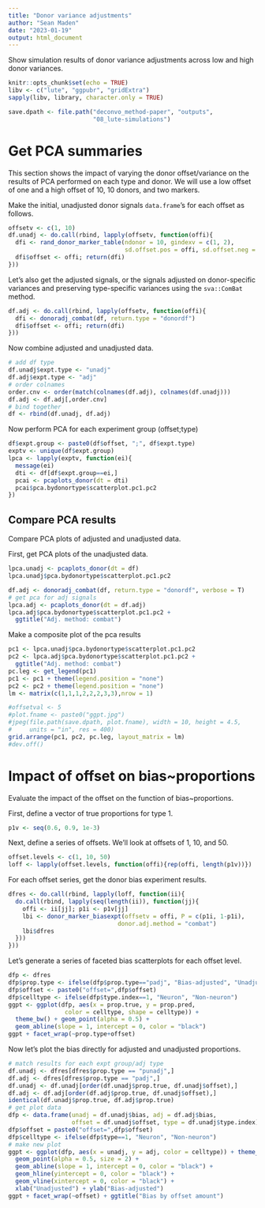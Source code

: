 ```yaml
---
title: "Donor variance adjustments"
author: "Sean Maden"
date: "2023-01-19"
output: html_document
---
```


Show simulation results of donor variance adjustments across low and high donor 
variances.

```r
knitr::opts_chunk$set(echo = TRUE)
libv <- c("lute", "ggpubr", "gridExtra")
sapply(libv, library, character.only = TRUE)

save.dpath <- file.path("deconvo_method-paper", "outputs", 
                        "08_lute-simulations")
```

# Get PCA summaries

This section shows the impact of varying the donor offset/variance on the results
of PCA performed on each type and donor. We will use a low offset of one and a 
high offset of 10, 10 donors, and two markers.

Make the initial, unadjusted donor signals `data.frame`'s for each offset as 
follows.

```r
offsetv <- c(1, 10)
df.unadj <- do.call(rbind, lapply(offsetv, function(offi){
  dfi <- rand_donor_marker_table(ndonor = 10, gindexv = c(1, 2), 
                                 sd.offset.pos = offi, sd.offset.neg = offi)
  dfi$offset <- offi; return(dfi)
}))
```

Let's also get the adjusted signals, or the signals adjusted on donor-specific
variances and preserving type-specific variances using the `sva::ComBat` method.

```r
df.adj <- do.call(rbind, lapply(offsetv, function(offi){
  dfi <- donoradj_combat(df, return.type = "donordf")
  dfi$offset <- offi; return(dfi)
}))
```

Now combine adjusted and unadjusted data.

```r
# add df type
df.unadj$expt.type <- "unadj"
df.adj$expt.type <- "adj"
# order colnames
order.cnv <- order(match(colnames(df.adj), colnames(df.unadj)))
df.adj <- df.adj[,order.cnv]
# bind together
df <- rbind(df.unadj, df.adj)
```

Now perform PCA for each experiment group (offset;type)

```r
df$expt.group <- paste0(df$offset, ";", df$expt.type)
exptv <- unique(df$expt.group)
lpca <- lapply(exptv, function(ei){
  message(ei)
  dti <- df[df$expt.group==ei,]
  pcai <- pcaplots_donor(dt = dti)
  pcai$pca.bydonortype$scatterplot.pc1.pc2
})
```

## Compare PCA results

Compare PCA plots of adjusted and unadjusted data.

First, get PCA plots of the unadjusted data.

```r
lpca.unadj <- pcaplots_donor(dt = df)
lpca.unadj$pca.bydonortype$scatterplot.pc1.pc2
```

```r
df.adj <- donoradj_combat(df, return.type = "donordf", verbose = T)
# get pca for adj signals
lpca.adj <- pcaplots_donor(dt = df.adj)
lpca.adj$pca.bydonortype$scatterplot.pc1.pc2 + 
  ggtitle("Adj. method: combat")
```

Make a composite plot of the pca results

```r
pc1 <- lpca.unadj$pca.bydonortype$scatterplot.pc1.pc2
pc2 <- lpca.adj$pca.bydonortype$scatterplot.pc1.pc2 + 
  ggtitle("Adj. method: combat")
pc.leg <- get_legend(pc1)
pc1 <- pc1 + theme(legend.position = "none")
pc2 <- pc2 + theme(legend.position = "none")
lm <- matrix(c(1,1,1,2,2,2,3,3),nrow = 1)

#offsetval <- 5
#plot.fname <- paste0("ggpt.jpg")
#jpeg(file.path(save.dpath, plot.fname), width = 10, height = 4.5, 
#     units = "in", res = 400)
grid.arrange(pc1, pc2, pc.leg, layout_matrix = lm)
#dev.off()
```

# Impact of offset on bias~proportions

Evaluate the impact of the offset on the function of bias~proportions. 

First, define a vector of true proportions for type 1.

```r
p1v <- seq(0.6, 0.9, 1e-3)
```

Next, define a series of offsets. We'll look at offsets of 1, 10, and 50.

```r
offset.levels <- c(1, 10, 50)
loff <- lapply(offset.levels, function(offi){rep(offi, length(p1v))})
```

For each offset series, get the donor bias experiment results.

```r
dfres <- do.call(rbind, lapply(loff, function(ii){
  do.call(rbind, lapply(seq(length(ii)), function(jj){
    offi <- ii[jj]; p1i <- p1v[jj]
    lbi <- donor_marker_biasexpt(offsetv = offi, P = c(p1i, 1-p1i), 
                               donor.adj.method = "combat")
    lbi$dfres
  }))
}))
```

Let's generate a series of faceted bias scatterplots for each offset level.

```r
dfp <- dfres
dfp$prop.type <- ifelse(dfp$prop.type=="padj", "Bias-adjusted", "Unadjusted")
dfp$offset <- paste0("offset=",dfp$offset)
dfp$celltype <- ifelse(dfp$type.index==1, "Neuron", "Non-neuron")
ggpt <- ggplot(dfp, aes(x = prop.true, y = prop.pred, 
                color = celltype, shape = celltype)) +
  theme_bw() + geom_point(alpha = 0.5) +
  geom_abline(slope = 1, intercept = 0, color = "black")
ggpt + facet_wrap(~prop.type+offset)
```

Now let's plot the bias directly for adjusted and unadjusted proportions.

```r
# match results for each expt group/adj type
df.unadj <- dfres[dfres$prop.type == "punadj",]
df.adj <- dfres[dfres$prop.type == "padj",]
df.unadj <- df.unadj[order(df.unadj$prop.true, df.unadj$offset),]
df.adj <- df.adj[order(df.adj$prop.true, df.unadj$offset),]
identical(df.unadj$prop.true, df.adj$prop.true)
# get plot data
dfp <- data.frame(unadj = df.unadj$bias, adj = df.adj$bias,
                  offset = df.unadj$offset, type = df.unadj$type.index)
dfp$offset = paste0("offset=",dfp$offset)
dfp$celltype <- ifelse(dfp$type==1, "Neuron", "Non-neuron")
# make new plot
ggpt <- ggplot(dfp, aes(x = unadj, y = adj, color = celltype)) + theme_bw() +
  geom_point(alpha = 0.5, size = 2) + 
  geom_abline(slope = 1, intercept = 0, color = "black") +
  geom_hline(yintercept = 0, color = "black") +
  geom_vline(xintercept = 0, color = "black") +
  xlab("Unadjusted") + ylab("Bias-adjusted")
ggpt + facet_wrap(~offset) + ggtitle("Bias by offset amount")
```
